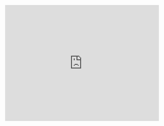 <iframe 
    src="https://open.spotify.com/embed/playlist/6kJxKFTunfeRluptPWdXMZ" 
    width="100%" 
    height="380"
    frameborder="0" 
    allowtransparency="true" 
    allow="encrypted-media">
</iframe>
<script src="https://cdn.jsdelivr.net/npm/publicalbum@latest/embed-ui.min.js" async></script>
<div class="pa-gallery-player-widget" style="width:100%; height:480px; display:none;"
  data-link="https://photos.app.goo.gl/CSV7NDstShTUwUZq5"
  data-title="Mr. Monstro"
  data-description="4 new items · Album by Pavel M.">
  <object data="https://lh3.googleusercontent.com/XlH6wo2PzrAEqmplYrZwV0fI-2TafTT6BRwZhKDfZSHd_zT7HIdPyPWd3Xuqhn1QQADuTJ32QFmcgYiTOEU0sC4Bvf-VyTIiq-DxxEaxIeWDYyUK_VjaW8-zrMGBvekDZT77lpduYQ=w1920-h1080"></object>
  <object data="https://lh3.googleusercontent.com/VvK__Vx8kpPTP57WZPLblacZbTE0NqWeIGTyHSQ8Rq9pvOpWQG_CQE_tOc6jHPtj02XIBYa0Zo9fWbXXQyNYs9hDGGj34QibKFJky4W9nYBpSb57OwxiQoDyo25vzIXMTN2SNxuzqg=w1920-h1080"></object>
  <object data="https://lh3.googleusercontent.com/HISe-DV_b4gjLvSEGzrJlsqBU2rSE8uQpSqHHKTPihg_Ax9VtfCrOrvdXF01raBeBleAWQKI7Hfb4_w9vZeJKFymQfNTlubwXxTBTbqGTPwjg7S0CBtQsQJqsspvIhD9c-pniSZrEw=w1920-h1080"></object>
  <object data="https://lh3.googleusercontent.com/05lhR1IAQY_B9rdQ_GvHDNLe1lJsSPyyuDeIMkt--gDDAnO2_EATwif7-sfNd2K_48RvyqKmN-u2svKZ06yfh8bnrbQ5kBUrIHfZvWheTzDGhIeFd1roPor-F_BycJmVKbQO6a9EaA=w1920-h1080"></object>
</div>
